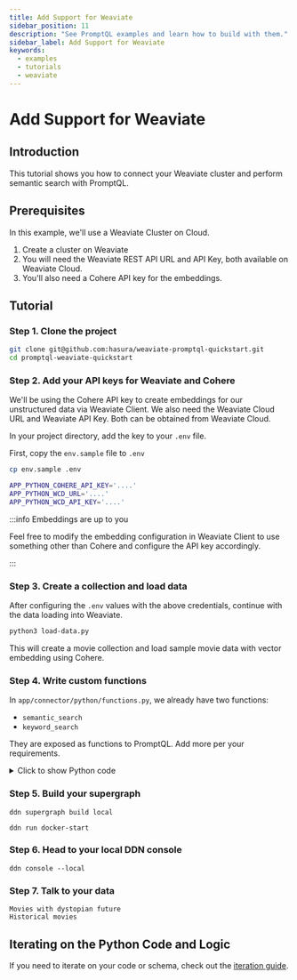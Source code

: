 ```yaml
---
title: Add Support for Weaviate
sidebar_position: 11
description: "See PromptQL examples and learn how to build with them."
sidebar_label: Add Support for Weaviate
keywords:
  - examples
  - tutorials
  - weaviate
---
```


# Add Support for Weaviate

## Introduction

This tutorial shows you how to connect your Weaviate cluster and perform semantic search with PromptQL.

## Prerequisites

In this example, we'll use a Weaviate Cluster on Cloud.

1. Create a cluster on Weaviate
2. You will need the Weaviate REST API URL and API Key, both available on Weaviate Cloud.
3. You'll also need a Cohere API key for the embeddings.

## Tutorial

### Step 1. Clone the project

```bash
git clone git@github.com:hasura/weaviate-promptql-quickstart.git
cd promptql-weaviate-quickstart
```

### Step 2. Add your API keys for Weaviate and Cohere

We'll be using the Cohere API key to create embeddings for our unstructured data via Weaviate Client. We also need the
Weaviate Cloud URL and Weaviate API Key. Both can be obtained from Weaviate Cloud.

In your project directory, add the key to your `.env` file.

First, copy the `env.sample` file to `.env`

```sh
cp env.sample .env
```

```sh title="Now, update the API keys:"
APP_PYTHON_COHERE_API_KEY='....'
APP_PYTHON_WCD_URL='....'
APP_PYTHON_WCD_API_KEY='....'
```

:::info Embeddings are up to you

Feel free to modify the embedding configuration in Weaviate Client to use something other than Cohere and configure the
API key accordingly.

:::

### Step 3. Create a collection and load data

After configuring the `.env` values with the above credentials, continue with the data loading into Weaviate.

```sh title="Head to app/connector/python and execute:"
python3 load-data.py
```

This will create a movie collection and load sample movie data with vector embedding using Cohere.

### Step 4. Write custom functions

In `app/connector/python/functions.py`, we already have two functions:

- `semantic_search`
- `keyword_search`

They are exposed as functions to PromptQL. Add more per your requirements.

<details>
<summary>Click to show Python code</summary>

```python copy
"""
functions.py

This is an example of how you can use the Python SDK's built-in Function connector to easily write Python code.
When you add a Python Lambda connector to your Hasura project, this file is generated for you!

In this file you'll find code examples that will help you get up to speed with the usage of the Hasura lambda connector.
If you are an old pro and already know what is going on you can get rid of these example functions and start writing your own code.
"""
import os
import weaviate
from weaviate.classes.init import Auth
import weaviate.classes.config as wc
import weaviate.classes.query as wq

from hasura_ndc import start
from hasura_ndc.function_connector import FunctionConnector
from pydantic import BaseModel, Field # You only need this import if you plan to have complex inputs/outputs, which function similar to how frameworks like FastAPI do
from hasura_ndc.errors import UnprocessableContent
from typing import Annotated

# Weaviate Environment Variables
wcd_url = os.environ["WCD_URL"]
wcd_api_key = os.environ["WCD_API_KEY"]
cohere_api_key = os.environ["COHERE_API_KEY"]

client = weaviate.connect_to_weaviate_cloud(
    cluster_url=wcd_url,                                    # Replace with your Weaviate Cloud URL
    auth_credentials=Auth.api_key(wcd_api_key),             # Replace with your Weaviate Cloud key
    headers={"X-Cohere-Api-Key": cohere_api_key}
)

connector = FunctionConnector()

class Movies(BaseModel):
  title: str

# Semantic search to find similar entities in weaviate
@connector.register_query # This is how you register a query
def semantic_search(query: str) -> list[Movies]:
    # do near by search with weaviate python client
    # Get the collection
    movies = client.collections.get("Movie")

    # Perform query
    response = movies.query.near_text(
        query=query, limit=5, return_metadata=wq.MetadataQuery(distance=True)
    )

    movies_list = []
    # Inspect the response
    for o in response.objects:
        print("XXXXXXX")
        print(o.properties)
        print(o.properties["release_date"])
        print(
            o.properties["title"]
        )  # Print the title and release year (note the release date is a datetime object)
        movies_list.append(Movies(title=o.properties["title"]))
        print(
            f"Distance to query: {o.metadata.distance:.3f}\n"
        )  # Print the distance of the object from the query

    return movies_list

# This is an example of a keyword search function which uses the BM25 algorithm to find the most relevant Movie entities in Weaviate
@connector.register_query # This is how you register a query
def keyword_search(query: str) -> list[Movies]:
    # Get the collection
    movies = client.collections.get("Movie")

    # Perform query
    response = movies.query.bm25(
        query="history", limit=5, return_metadata=wq.MetadataQuery(score=True)
    )

    movies_list = []
    # Inspect the response
    for o in response.objects:
        print(
            o.properties["title"]
        )  # Print the title and release year (note the release date is a datetime object)
        movies_list.append(Movies(title=o.properties["title"]))
        print(
            f"BM25 score: {o.metadata.score:.3f}\n"
        )  # Print the BM25 score of the object from the query
    return movies_list

if __name__ == "__main__":
    start(connector)

```

</details>

### Step 5. Build your supergraph

```ddn title="Create your supergraph build locally:"
ddn supergraph build local
```

```ddn title="Run the services:"
ddn run docker-start
```

### Step 6. Head to your local DDN console

```ddn title="Run the following from your project's directory:"
ddn console --local
```

### Step 7. Talk to your data

```text title="Now, you can ask semantic questions on your data:"
Movies with dystopian future
Historical movies
```

## Iterating on the Python Code and Logic

If you need to iterate on your code or schema, check out the [iteration guide](/metadata/guides/iterate.mdx).

